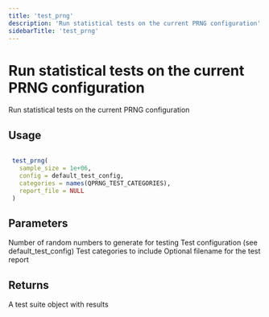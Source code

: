 ```yaml
---
title: 'test_prng'
description: 'Run statistical tests on the current PRNG configuration'
sidebarTitle: 'test_prng'
---
```


# Run statistical tests on the current PRNG configuration


 Run statistical tests on the current PRNG configuration


## Usage

```r

 test_prng(
   sample_size = 1e+06,
   config = default_test_config,
   categories = names(QPRNG_TEST_CATEGORIES),
   report_file = NULL
 )

```

## Parameters

<ParamField body="sample_size" type="any">
  Number of random numbers to generate for testing
</ParamField>
<ParamField body="config" type="any">
  Test configuration (see default_test_config)
</ParamField>
<ParamField body="categories" type="any">
  Test categories to include
</ParamField>
<ParamField body="report_file" type="any">
  Optional filename for the test report
</ParamField>

## Returns


 A test suite object with results
